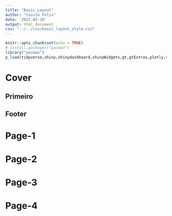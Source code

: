 ```yaml
---
title: "Basic_Layout"
author: "Cassio Felix"
date: '2022-02-18'
output: html_document
css: "../../css/basic_layout_style.css"
---
```


```r
knitr::opts_chunk$set(echo = TRUE)
# install.packages("pacman")
library("pacman")        
p_load(tidyverse,shiny,shinydashboard,shinyWidgets,gt,gtExtras,plotly,vembedr,showtext)
```


# Cover{#principal-cover}

## Primeiro{#title}

::: {#dot-div}



:::


## Footer{#footer}


# Page-1{#principal .page-1}




# Page-2{#principal .page-2}


# Page-3{#principal .page-3}


# Page-4{#principal .page-4}

 




